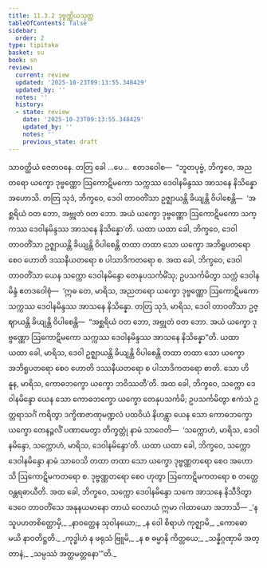```yaml
---
title: 11.3.2 ဒုဗ္ဗဏ္ဏိယသုတ္တ
tableOfContents: false
sidebar:
  order: 2
type: tipitaka
basket: su
book: sn
review:
  current: review
  updated: '2025-10-23T09:13:55.348429'
  updated_by: ''
  notes: ''
  history:
  - state: review
    date: '2025-10-23T09:13:55.348429'
    updated_by: ''
    notes: ''
    previous_state: draft
---
```



<ReviewStatus review={frontmatter.review} showDetails={true} />

<HypothesisAnnotation frontmatter={frontmatter} />

<DynamicBreadcrumb />

<Division number="268" book="sn" e="ch" v="18" p="319">

<Paragraph number="1686" book="sn">
သာဝတ္ထိယံ ဇေတဝနေ. တတြ ခေါ …ပေ…  ဧတဒဝေါစ—  “ဘူတပုဗ္ဗံ, ဘိက္ခဝေ, အညတရော ယက္ခော ဒုဗ္ဗဏ္ဏော ဩကောဋိမကော သက္ကဿ ဒေဝါနမိန္ဒဿ အာသနေ နိသိန္နော အဟောသိ. တတြ သုဒံ, ဘိက္ခဝေ, ဒေဝါ တာဝတိံသာ ဥဇ္ဈာယန္တိ ခိယျန္တိ ဝိပါစေန္တိ—  ‘အစ္ဆရိယံ ဝတ ဘော, အဗ္ဘုတံ ဝတ ဘော. အယံ ယက္ခော ဒုဗ္ဗဏ္ဏော ဩကောဋိမကော သက္ကဿ ဒေဝါနမိန္ဒဿ အာသနေ နိသိန္နော’တိ. ယထာ ယထာ ခေါ, ဘိက္ခဝေ, ဒေဝါ တာဝတိံသာ ဥဇ္ဈာယန္တိ ခိယျန္တိ ဝိပါစေန္တိ တထာ တထာ သော ယက္ခော အဘိရူပတရော စေဝ ဟောတိ ဒဿနီယတရော စ ပါသာဒိကတရော စ.
</Paragraph>

<Paragraph number="1687" book="sn">
အထ ခေါ, ဘိက္ခဝေ, ဒေဝါ တာဝတိံသာ ယေန သက္ကော ဒေဝါနမိန္ဒော တေနုပသင်္ကမိံသု; ဥပသင်္ကမိတွာ သက္ကံ ဒေဝါနမိန္ဒံ ဧတဒဝေါစုံ—  ‘ဣဓ တေ, မာရိသ, အညတရော ယက္ခော ဒုဗ္ဗဏ္ဏော ဩကောဋိမကော သက္ကဿ ဒေဝါနမိန္ဒဿ အာသနေ နိသိန္နော. တတြ သုဒံ, မာရိသ, ဒေဝါ တာဝတိံသာ ဥဇ္ဈာယန္တိ ခိယျန္တိ ဝိပါစေန္တိ—  “အစ္ဆရိယံ ဝတ ဘော, အဗ္ဘုတံ ဝတ ဘော. အယံ ယက္ခော ဒုဗ္ဗဏ္ဏော ဩကောဋိမကော သက္ကဿ ဒေဝါနမိန္ဒဿ အာသနေ နိသိန္နော”တိ. ယထာ ယထာ ခေါ, မာရိသ, ဒေဝါ ဥဇ္ဈာယန္တိ ခိယျန္တိ ဝိပါစေန္တိ တထာ တထာ သော ယက္ခော အဘိရူပတရော စေဝ ဟောတိ ဒဿနီယတရော စ ပါသာဒိကတရော စာတိ. သော ဟိ နူန, မာရိသ, ကောဓဘက္ခော ယက္ခော ဘဝိဿတီ’တိ.
</Paragraph>

<Paragraph number="1688" book="sn">
အထ ခေါ, ဘိက္ခဝေ, သက္ကော ဒေဝါနမိန္ဒော ယေန သော ကောဓဘက္ခော ယက္ခော တေနုပသင်္ကမိ; ဥပသင်္ကမိတွာ ဧကံသံ ဥတ္တရာသင်္ဂံ ကရိတွာ ဒက္ခိဏဇာဏုမဏ္ဍလံ ပထဝိယံ နိဟန္တွာ ယေန သော ကောဓဘက္ခော ယက္ခော တေနဉ္ဇလိံ ပဏာမေတွာ တိက္ခတ္တုံ နာမံ သာဝေတိ—  ‘သက္ကောဟံ, မာရိသ, ဒေဝါနမိန္ဒော, သက္ကောဟံ, မာရိသ, ဒေဝါနမိန္ဒော’တိ. ယထာ ယထာ ခေါ, ဘိက္ခဝေ, သက္ကော ဒေဝါနမိန္ဒော နာမံ သာဝေသိ တထာ တထာ သော ယက္ခော ဒုဗ္ဗဏ္ဏတရော စေဝ အဟောသိ ဩကောဋိမကတရော စ. ဒုဗ္ဗဏ္ဏတရော စေဝ ဟုတွာ ဩကောဋိမကတရော စ တတ္ထေဝန္တရဓာယီတိ. အထ ခေါ, ဘိက္ခဝေ, သက္ကော ဒေဝါနမိန္ဒော သကေ အာသနေ နိသီဒိတွာ ဒေဝေ တာဝတိံသေ အနုနယမာနော တာယံ ဝေလာယံ ဣမာ ဂါထာယော အဘာသိ—
</Paragraph>

<Paragraph number="1689" type="verses" book="sn">
_‘န သူပဟတစိတ္တောမှိ,_  
_နာဝတ္တေန သုဝါနယော;_  
_န ဝေါ စိရာဟံ ကုဇ္ဈာမိ,_  
_ကောဓော မယိ နာဝတိဋ္ဌတိ._  

</Paragraph>

<Paragraph number="1690" type="verses" book="sn">
_ကုဒ္ဓါဟံ န ဖရုသံ ဗြူမိ,_  
_န စ ဓမ္မာနိ ကိတ္တယေ;_  
_သန္နိဂ္ဂဏှာမိ အတ္တာနံ,_  
_သမ္ပဿံ အတ္ထမတ္တနော’”တိ._
</Paragraph>
</Division>